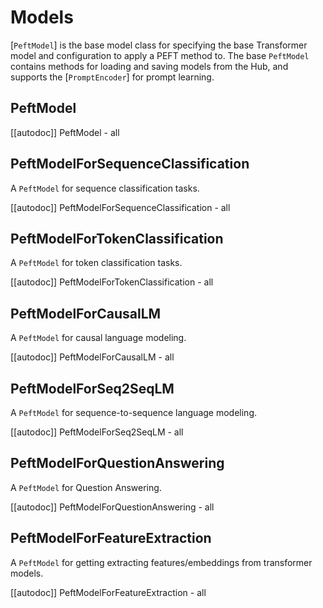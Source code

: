 # Models

[`PeftModel`] is the base model class for specifying the base Transformer model and configuration to apply a PEFT method to. The base `PeftModel` contains methods for loading and saving models from the Hub, and supports the [`PromptEncoder`] for prompt learning.

## PeftModel

[[autodoc]] PeftModel
    - all

## PeftModelForSequenceClassification

A `PeftModel` for sequence classification tasks.

[[autodoc]] PeftModelForSequenceClassification
    - all

## PeftModelForTokenClassification

A `PeftModel` for token classification tasks.

[[autodoc]] PeftModelForTokenClassification
    - all

## PeftModelForCausalLM

A `PeftModel` for causal language modeling.

[[autodoc]] PeftModelForCausalLM
    - all

## PeftModelForSeq2SeqLM

A `PeftModel` for sequence-to-sequence language modeling.

[[autodoc]] PeftModelForSeq2SeqLM
    - all

## PeftModelForQuestionAnswering

A `PeftModel` for Question Answering.

[[autodoc]] PeftModelForQuestionAnswering
    - all

## PeftModelForFeatureExtraction

A `PeftModel` for getting extracting features/embeddings from transformer models.

[[autodoc]] PeftModelForFeatureExtraction
    - all
